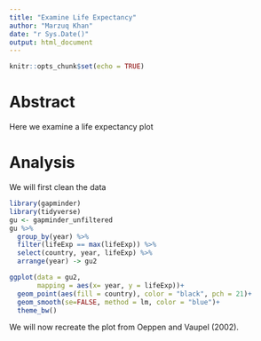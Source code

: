```yaml
---
title: "Examine Life Expectancy"
author: "Marzuq Khan"
date: "r Sys.Date()"
output: html_document
---
```


```r
knitr::opts_chunk$set(echo = TRUE)
```

# Abstract

Here we examine a life expectancy plot

# Analysis

We will first clean the data

```r
library(gapminder)
library(tidyverse)
gu <- gapminder_unfiltered
gu %>%
  group_by(year) %>%
  filter(lifeExp == max(lifeExp)) %>%
  select(country, year, lifeExp) %>% 
  arrange(year) -> gu2

ggplot(data = gu2,
       mapping = aes(x= year, y = lifeExp))+
  geom_point(aes(fill = country), color = "black", pch = 21)+
  geom_smooth(se=FALSE, method = lm, color = "blue")+
  theme_bw()

```

We will now recreate the plot from Oeppen and Vaupel (2002).

```r

```

